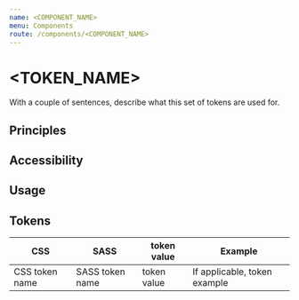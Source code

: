```yaml
---
name: <COMPONENT_NAME>
menu: Components
route: /components/<COMPONENT_NAME>
---
```


<!---
Import all the needed components from HDS libraries.

For example:
-->

<!---
Import documentation specific components. You can view what is available in /site/src/components/ folder.
-->

# <TOKEN_NAME>

<LargeParagraph>
    With a couple of sentences, describe what this set of tokens are used for. 
</LargeParagraph>

<!---
If you want to add more introductory content, you can do that below LargeParagraph section. Keep this relatively short and simple.
-->

## Principles
<!---
Principles section lists the most important fundamentals about using the set of tokens. List cases where the correct usage of this set of tokens is important. A good starting point is to check other tokens' documentation for examples.

Principles are listed as separate bullet points. You may bold part of the sentences to highlight the most important principles.
- <ADD PRINCIPLE HERE>
- <ADD PRINCIPLE HERE>
-->

## Accessibility
<!---
Accessibility section lists the most important principles related to accessibility. A good rule of thumb is that every principle in this section should have a point of reference in WCAG 2.1 documentation and provide a link to that reference. If you do not have experience about accessibility, you can contact the HDS team and we will guide you forward.

If there are no accessibility principles related to this set of tokens, this section can be omitted.

Accessibility principles are listed as separate bullet points. You may bold part of the sentences to highlight the most important principles.
- <ADD ACCESSIBILITY PRINCIPLE HERE>
- <ADD ACCESSIBILITY PRINCIPLE HERE>
-->

## Usage
<!---
In this section, aim to list all subsets of this token set. Provide a short definition for each subset. What are the tokens for? When this set should be used over others? 

The recommended way to list all the subsets is to use bullet points. See other design token pages for reference.
- <ADD A DESCRIPTION OF A TOKEN SUBSET HERE>
- <ADD A DESCRIPTION OF A TOKEN SUBSET HERE>

This section can also include other rules or tips on using this set of tokens. These rules often include 
-->

## Tokens
<!---
In this section, list all tokens of the set in a table format.
-->

CSS                   | SASS                  | token value   | Example                            |
--------------------- | --------------------- | ---------     | -----------------------------------|
CSS token name        | SASS token name       | token value   | If applicable, token example       |
